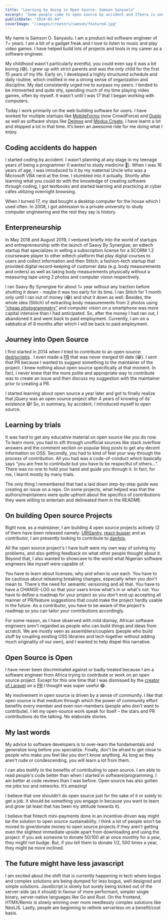 ```yaml
---
title: "Learning by doing in Open Source: Samson Sanyaolu"
excerpt: "Some people come to open source by accident and Ifeora is one. He shares his story of how he came into open source"
publishDate: "2024-05-04"
coverImage: "/images/creators/samson/featured.jpg"
---
```


My name is Samson O. Sanyaolu. I am a product-led software engineer of 7+ years. I am a bit of a gadget freak and I love to listen to music and play video games. I have helped build lots of projects and tools in my career as a software engineer.

My childhood wasn't particularly eventful, you could even say it was a bit boring (😅). I grew up with strict parents and was the only child for the first 15 years of my life. Early on, I developed a highly structured schedule and daily routine, which instilled in me a strong sense of organization and discipline. My dad consistently urged me to surpass my peers. I tended to be introverted and quite shy, spending much of my time playing video games, often by myself. It wasn't until I was 17 that I began working with computers.

Today I work primarily on the web building software for users. I have worked for multiple startups like [MobileForms](https://www.mobileforms.crowdforce.io/) (now CrowdForce) and [Duplo](https://www.tryduplo.com/) as well as software shops like [Deimos](https://deimos.io/) and [Modus Create](https://moduscreate.com/). I have learnt a lot and shipped a lot in that time. It’s been an awesome ride for me doing what I enjoy.

## Coding accidents do happen

I started coding by accident. I wasn’t planning at any stage in my teenage years of being a programmer (I wanted to study medicine 🙂). When I was 16 years of age, I was introduced to it by my maternal Uncle who was a Microsoft VBA nerd at the time. I stumbled into it actually. Shortly after learning what you could do with the knowledge of creating software through coding, I got textbooks and started learning and practicing at cyber cáfes utilizing overnight browsing.

When I turned 17, my dad bought a desktop computer for the house which I used often. In 2008, I got admission to a private university to study computer engineering and the rest they say is history.


## Enterpreneurship
In May 2018 and August 2019, I ventured briefly into the world of startups and entrepreneurship with the launch of Saavy By Synergixe; an edtech startup that specializes in selling a subscription license for a SCORM 1.2 courseware player to other edtech platform that play digital courses to users and collect information and then Stitch; a fashion-tech startup that provided digital record-keeping of customer data (e.g. body measurements and orders) as well as taking body measurements physically without a measuring tape using 2 photos and computer vision respectively.

I ran Saavy By Synergixe for about 1+ year without any traction before shutting it down - maybe it was too early for its time. I ran Stitch for 1 month only until I ran out of money (😂) and shut it down as well. Besides, the whole idea (Stitch) of extracting body measurements from 2 photos using [“cheap photogrammetry”](https://www.reddit.com/r/photogrammetry/comments/xa1dqq/good_phones_for_photogrammetry/) and computer vision on a smartphone was more capital intensive than I had anticipated. So, after the money I had ran out, I abandoned it and went back to paid employment. Currently, I am on a sabbatical of 8 months after which I will be back to paid employment.

## Journey into Open Source

I first started in 2014 when I tried to contribute to an open-source: [ded/scriptjs](https://github.com/ded/script.js) . I even made a [PR](https://github.com/ded/script.js/pull/77) that was never merged till date (😁). I sent that PR because I wanted to suggest something to the maintainer of the project. I knew nothing about open source specifically at that moment. In fact, I never knew that the more polite and appropriate way to contribute was to create an issue and then discuss my suggestion with the maintainer prior to creating a PR.

I started learning about open source a year later and got to finally realize that jQuery was an open source project after 4 years of knowing of its’ existence 😅! So, in summary, by accident, I introduced myself to open source.


## Learning by trials

It was hard to get any educative material on open source like you do now. To learn more, you had to sift through unofficial sources like stack overflow answers and the comment section on popular blog posts to get any decent information on OSS. Secondly, you had to kind of feel your way through the process of contribution. All you had was a code-of-conduct which basically says “you are free to contribute but you have to be respectful of others…”. There was no one to hold your hand and guide you through it. In fact, for me, I learnt mostly by many trials.

The only thing I remembered that had a laid down step-by-step guide was creating an issue on a repo. On some projects, what helped was that the authors/maintainers were quite upfront about the specifics of contributions they were willing to entertain and delineated them in the README.

## On building Open source Projects

Right now, as a maintainer, I am building 4 open source projects actively (2 of them have been released namely: [URISanity](https://github.com/codesplinta/URISanity), [react-busser](https://github.com/codesplinta/busser) and as contributor, I am presently looking to contribute to [danfojs](https://github.com/javascriptdata/danfojs).

All the open source project's I have built were my own way of solving my problems, and also getting feedback on what other people thought about it. Beyond that, I also wanted to showcase to the world what Nigerian software engineers like myself were capable of.

You have to learn about licenses; why and when to use each. You have to be cautious about releasing breaking changes, especially when you don't mean to. There's the need for semantic versioning and all that. You have to have a CHANGE-LOG so that your users know what's in or what's not. You have to define a roadmap for your project so you don't end up accepting all manner of PR/feature suggestions that could make the project hardly usable in the future. As a contributor, you have to be aware of the project's roadmap so you can tailor your contributions accordingly.

For some reason, as I have observed with mild dismay, African software engineers aren't regarded as people who can build things and ideas from scratch. We are mostly seen as assemblers/couplers (people who build stuff by coupling existing OSS libraries and tech together without adding much originality of our own), and I wanted to help dispel this narrative.


## Open Source is Open

I have never been discriminated against or badly treated because I am a software engineer from Africa trying to contribute or work on an open source project. Except for this one time that I was dismissed by the [creator of Laravel](https://github.com/taylorotwell) on a [PR](https://github.com/laravel/framework/pull/25048#issuecomment-409758066) I thought was super useful 😂.

My involvement in open source is driven by a sense of community. I like that open source is that medium through which the power of community effort benefits every member and even non-members (people who don’t want to contribute). I let my open-source work speak for itself – the stars and PR contributions do the talking. No elaborate stories.

## My last words

My advice to software developers is to over-learn the fundamentals and generalize long before you specialize. Finally, don't be afraid to get close to people who make you feel like you don't know anything. As long as they aren't rude or condescending, you will learn a lot from them.

I can also testify to the benefits of contributing to open source. I am able to read people's code better than when I started in software/programming. I am better at code reviews than I was before. Open source has also gotten me jobs too and networks. It’s amazing!

I believe that one shouldn’t do open source just for the sake of it or solely to get a job. It should be something you engage in because you want to learn and grow (at least that has been my attitude towards it).

I believe that fintech mini-payments done in an incentive-driven way might be the solution to open source sustainability. I think a lot of people won’t be moved to give/donate money to open source projects if they aren’t getting even the slightest immediate upside apart from downloading and using the project. If you ask someone to donate $50/$100 all at once monthly for a year, they might not budge. But, if you tell them to donate $1/$2, 500 times a year, they might be more inclined.

## The future might have less javascript

I am excited about the shift that is currently happening in tech where bogus and complex solutions are being dumped for less bogus, well designed and simple solutions. JavaScript is slowly but surely being kicked out of the server-side (as it should) in favour of more performant, simpler single binary, server-native languages like Go and Rust. On the frontend, HTMX/Remix is slowly winning over more needlessly complex solutions like NextJS. Lastly, people are beginning to rethink serverless on a benefit/cost basis.
